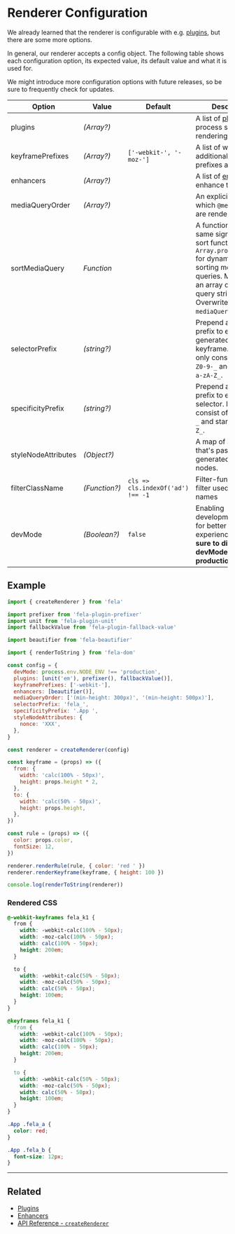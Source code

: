 # Renderer Configuration

We already learned that the renderer is configurable with e.g. [plugins](advanced/plugins), but there are some more options.

In general, our renderer accepts a config object. The following table shows each configuration option, its expected value, its default value and what it is used for.

We might introduce more configuration options with future releases, so be sure to frequently check for updates.

| Option              | Value         | Default                           | Description                                                                                                                                                                                         |
| ------------------- | ------------- | --------------------------------- | --------------------------------------------------------------------------------------------------------------------------------------------------------------------------------------------------- |
| plugins             | _(Array?)_    |                                   | A list of [plugins](advanced/plugins) to process styles before rendering                                                                                                                            |
| keyframePrefixes    | _(Array?)_    | `['-webkit-', '-moz-']`           | A list of which additional `@keyframes` prefixes are rendered                                                                                                                                       |
| enhancers           | _(Array?)_    |                                   | A list of [enhancers](advanced/enhancers) to enhance the renderer                                                                                                                                   |
| mediaQueryOrder     | _(Array?)_    |                                   | An explicit order in which `@media` queries are rendered                                                                                                                                            |
| sortMediaQuery      | _Function_    |                                   | A function with the same signature as sort functions in e.g. `Array.prototype.sort` for dynamically sorting media queries. Maps over an array of media query strings. Overwrites `mediaQueryOrder`. |
| selectorPrefix      | _(string?)_   |                                   | Prepend a static prefix to every generated class and keyframe. It must only consist of `a-zA-Z0-9-_` and start with `a-zA-Z_`.                                                                      |
| specificityPrefix   | _(string?)_   |                                   | Prepend a static prefix to every CSS selector. It must only consist of `a-zA-Z0-9-_` and start with `a-zA-Z_`.                                                                                      |
| styleNodeAttributes | _(Object?)_   |                                   | A map of attributes that's passed to the generated style nodes.                                                                                                                                     |
| filterClassName     | _(Function?)_ | `cls => cls.indexOf('ad') !== -1` | Filter-function to filter used class names                                                                                                                                                          |
| devMode             | _(Boolean?)_  | `false`                           | Enabling development mode for better developer experience. **Make sure to disable devMode in production.**                                                                                          |

## Example

```javascript
import { createRenderer } from 'fela'

import prefixer from 'fela-plugin-prefixer'
import unit from 'fela-plugin-unit'
import fallbackValue from 'fela-plugin-fallback-value'

import beautifier from 'fela-beautifier'

import { renderToString } from 'fela-dom'

const config = {
  devMode: process.env.NODE_ENV !== 'production',
  plugins: [unit('em'), prefixer(), fallbackValue()],
  keyframePrefixes: ['-webkit-'],
  enhancers: [beautifier()],
  mediaQueryOrder: ['(min-height: 300px)', '(min-height: 500px)'],
  selectorPrefix: 'fela_',
  specificityPrefix: '.App ',
  styleNodeAttributes: {
    nonce: 'XXX',
  },
}

const renderer = createRenderer(config)

const keyframe = (props) => ({
  from: {
    width: 'calc(100% - 50px)',
    height: props.height * 2,
  },
  to: {
    width: 'calc(50% - 50px)',
    height: props.height,
  },
})

const rule = (props) => ({
  color: props.color,
  fontSize: 12,
})

renderer.renderRule(rule, { color: 'red ' })
renderer.renderKeyframe(keyframe, { height: 100 })

console.log(renderToString(renderer))
```

### Rendered CSS

```css
@-webkit-keyframes fela_k1 {
  from {
    width: -webkit-calc(100% - 50px);
    width: -moz-calc(100% - 50px);
    width: calc(100% - 50px);
    height: 200em;
  }

  to {
    width: -webkit-calc(50% - 50px);
    width: -moz-calc(50% - 50px);
    width: calc(50% - 50px);
    height: 100em;
  }
}

@keyframes fela_k1 {
  from {
    width: -webkit-calc(100% - 50px);
    width: -moz-calc(100% - 50px);
    width: calc(100% - 50px);
    height: 200em;
  }

  to {
    width: -webkit-calc(50% - 50px);
    width: -moz-calc(50% - 50px);
    width: calc(50% - 50px);
    height: 100em;
  }
}

.App .fela_a {
  color: red;
}

.App .fela_b {
  font-size: 12px;
}
```

---

## Related

- [Plugins](/advanced/plugins)
- [Enhancers](/advanced/enhancers)
- [API Reference - `createRenderer`](api/fela/createRenderer)
